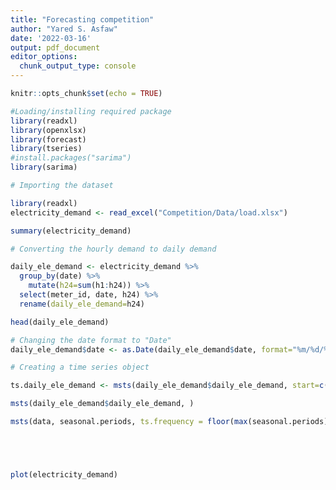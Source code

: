 ```yaml
---
title: "Forecasting competition"
author: "Yared S. Asfaw"
date: '2022-03-16'
output: pdf_document
editor_options: 
  chunk_output_type: console
---
```


```r
knitr::opts_chunk$set(echo = TRUE)
```

```r
#Loading/installing required package 
library(readxl)
library(openxlsx)
library(forecast)
library(tseries)
#install.packages("sarima")
library(sarima)

```
 


```r
# Importing the dataset

library(readxl)
electricity_demand <- read_excel("Competition/Data/load.xlsx")

summary(electricity_demand)

# Converting the hourly demand to daily demand 

daily_ele_demand <- electricity_demand %>% 
  group_by(date) %>% 
    mutate(h24=sum(h1:h24)) %>% 
  select(meter_id, date, h24) %>% 
  rename(daily_ele_demand=h24)

head(daily_ele_demand)

# Changing the date format to "Date"
daily_ele_demand$date <- as.Date(daily_ele_demand$date, format="%m/%d/%Y")

# Creating a time series object

ts.daily_ele_demand <- msts(daily_ele_demand$daily_ele_demand, start=c(01/01/2005), tsfrequency= 365)

msts(daily_ele_demand$daily_ele_demand, )

msts(data, seasonal.periods, ts.frequency = floor(max(seasonal.periods)), ...)






```



```r
plot(electricity_demand)
```


